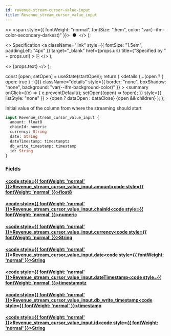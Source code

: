 ```yaml
---
id: revenue-stream-cursor-value-input
title: Revenue_stream_cursor_value_input
---
```


<head>
  <meta content="noindex" name="robots" />
  <meta charset="utf-8" />
</head>

  <>
    <span style={{ fontWeight: "normal", fontSize: ".5em", color: "var(--ifm-color-secondary-darkest)" }}>
      &nbsp;●&nbsp;
    </span>
  </>
);

  <>
    Specification
    <a
      className="link"
      style={{ fontSize: "1.5em", paddingLeft: "4px" }}
      target="_blank"
      href={props.url}
      title={"Specified by " + props.url}
    >
      ⎘
    </a>
  </>
);

  <>
    <span className={props.class}>{props.text}</span>
  </>
);


  const [open, setOpen] = useState(startOpen);
  return (
    <details
      {...(open ? { open: true } : {})}
      className="details"
      style={{ border: "none", boxShadow: "none", background: "var(--ifm-background-color)" }}
    >
      <summary
        onClick={(e) => {
          e.preventDefault();
          setOpen((open) => !open);
        }}
        style={{ listStyle: "none" }}
      >
        {open ? dataOpen : dataClose}
      </summary>
      {open && children}
    </details>
  );
};

Initial value of the column from where the streaming should start

```graphql
input Revenue_stream_cursor_value_input {
  amount: float8
  chainId: numeric
  currency: String
  date: String
  dateTimestamp: timestamptz
  db_write_timestamp: timestamp
  id: String
}
```

### Fields

#### [<code style={{ fontWeight: 'normal' }}>Revenue_stream_cursor_value_input.<b>amount</b></code>](#)<Bullet />[<code style={{ fontWeight: 'normal' }}><b>float8</b></code>](/docs/api/airdrops/graphql/envio/scalars/float-8.mdx) <Badge class="badge badge--secondary " text="scalar"/>

#### [<code style={{ fontWeight: 'normal' }}>Revenue_stream_cursor_value_input.<b>chainId</b></code>](#)<Bullet />[<code style={{ fontWeight: 'normal' }}><b>numeric</b></code>](/docs/api/airdrops/graphql/envio/scalars/numeric.mdx) <Badge class="badge badge--secondary " text="scalar"/>

#### [<code style={{ fontWeight: 'normal' }}>Revenue_stream_cursor_value_input.<b>currency</b></code>](#)<Bullet />[<code style={{ fontWeight: 'normal' }}><b>String</b></code>](/docs/api/airdrops/graphql/envio/scalars/string.mdx) <Badge class="badge badge--secondary " text="scalar"/>

#### [<code style={{ fontWeight: 'normal' }}>Revenue_stream_cursor_value_input.<b>date</b></code>](#)<Bullet />[<code style={{ fontWeight: 'normal' }}><b>String</b></code>](/docs/api/airdrops/graphql/envio/scalars/string.mdx) <Badge class="badge badge--secondary " text="scalar"/>

#### [<code style={{ fontWeight: 'normal' }}>Revenue_stream_cursor_value_input.<b>dateTimestamp</b></code>](#)<Bullet />[<code style={{ fontWeight: 'normal' }}><b>timestamptz</b></code>](/docs/api/airdrops/graphql/envio/scalars/timestamptz.mdx) <Badge class="badge badge--secondary " text="scalar"/>

#### [<code style={{ fontWeight: 'normal' }}>Revenue_stream_cursor_value_input.<b>db_write_timestamp</b></code>](#)<Bullet />[<code style={{ fontWeight: 'normal' }}><b>timestamp</b></code>](/docs/api/airdrops/graphql/envio/scalars/timestamp.mdx) <Badge class="badge badge--secondary " text="scalar"/>

#### [<code style={{ fontWeight: 'normal' }}>Revenue_stream_cursor_value_input.<b>id</b></code>](#)<Bullet />[<code style={{ fontWeight: 'normal' }}><b>String</b></code>](/docs/api/airdrops/graphql/envio/scalars/string.mdx) <Badge class="badge badge--secondary " text="scalar"/>
